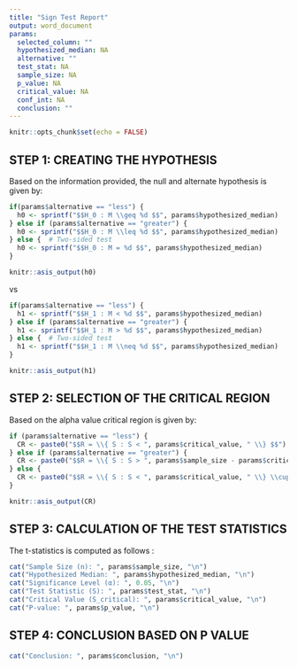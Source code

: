 ---
title: "Sign Test Report"
output: word_document
params:
  selected_column: ""
  hypothesized_median: NA
  alternative: ""
  test_stat: NA
  sample_size: NA
  p_value: NA
  critical_value: NA
  conf_int: NA
  conclusion: ""
---

```{r setup, include=FALSE}
knitr::opts_chunk$set(echo = FALSE)
```
## STEP 1: CREATING THE HYPOTHESIS
Based on the information provided, the null and alternate hypothesis is given by:

```{r,echo=FALSE}
if(params$alternative == "less") {
  h0 <- sprintf("$$H_0 : M \\geq %d $$", params$hypothesized_median)
} else if (params$alternative == "greater") {
  h0 <- sprintf("$$H_0 : M \\leq %d $$", params$hypothesized_median)
} else {  # Two-sided test
  h0 <- sprintf("$$H_0 : M = %d $$", params$hypothesized_median)
}

```

```{r,echo=FALSE, results='asis'}

knitr::asis_output(h0)
```
vs
```{r, echo=FALSE}
if(params$alternative == "less") {
  h1 <- sprintf("$$H_1 : M < %d $$", params$hypothesized_median)
} else if (params$alternative == "greater") {
  h1 <- sprintf("$$H_1 : M > %d $$", params$hypothesized_median)
} else {  # Two-sided test
  h1 <- sprintf("$$H_1 : M \\neq %d $$", params$hypothesized_median)
}
```

```{r ,echo=FALSE, results='asis'}

knitr::asis_output(h1)
```

## STEP 2: SELECTION OF THE CRITICAL REGION
Based on the alpha value critical region is given by:

```{r, echo=FALSE}
if (params$alternative == "less") {
  CR <- paste0("$$R = \\{ S : S < ", params$critical_value, " \\} $$")
} else if (params$alternative == "greater") {
  CR <- paste0("$$R = \\{ S : S > ", params$sample_size - params$critical_value, " \\} $$")
} else {
  CR <- paste0("$$R = \\{ S : S < ", params$critical_value, " \\} \\cup \\{ S : S > ", params$sample_size - params$critical_value, " \\} $$")
}
```

```{r,echo=FALSE, results='asis'}
knitr::asis_output(CR)
```

## STEP 3: CALCULATION OF THE TEST STATISTICS 

The t-statistics is computed as follows :

```{r,echo=FALSE}
cat("Sample Size (n): ", params$sample_size, "\n")
cat("Hypothesized Median: ", params$hypothesized_median, "\n")
cat("Significance Level (α): ", 0.05, "\n")
cat("Test Statistic (S): ", params$test_stat, "\n")
cat("Critical Value (S_critical): ", params$critical_value, "\n")
cat("P-value: ", params$p_value, "\n")
```
## STEP 4: CONCLUSION BASED ON P VALUE

```{r,echo=FALSE}
cat("Conclusion: ", params$conclusion, "\n")
```

